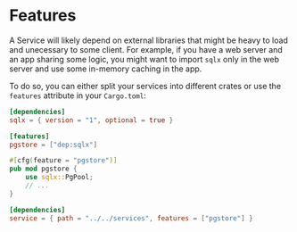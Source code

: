 # Features

A Service will likely depend on external libraries that might be heavy to load and unecessary to some client. For example, if you have a web server and an app sharing some logic, you might want to import `sqlx` only in the web server and use some in-memory caching in the app.

To do so, you can either split your services into different crates or use the `features` attribute in your `Cargo.toml`:

```toml filename="services/Cargo.toml.rs"
[dependencies]
sqlx = { version = "1", optional = true }

[features]
pgstore = ["dep:sqlx"]
```

```rust filename="services/src/lib.rs"
#[cfg(feature = "pgstore")]
pub mod pgstore {
    use sqlx::PgPool;
    // ...
}
```

```toml filename="client/server/Cargo.toml.rs"
[dependencies]
service = { path = "../../services", features = ["pgstore"] }
```


